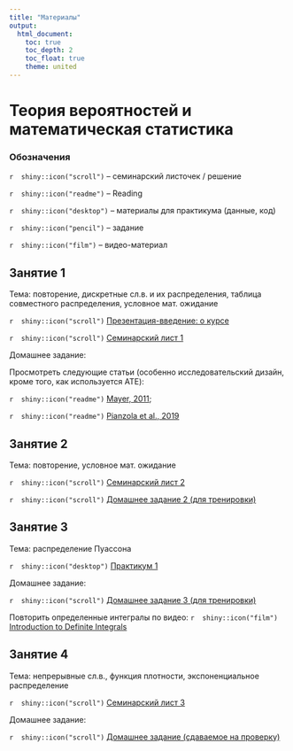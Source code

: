 ```yaml
---
title: "Материалы"
output:
  html_document:
    toc: true
    toc_depth: 2
    toc_float: true
    theme: united
---
```

# Теория вероятностей и математическая статистика

### Обозначения

`r  shiny::icon("scroll")` -- семинарский листочек / решение 

`r  shiny::icon("readme")` -- Reading

`r  shiny::icon("desktop")` -- материалы для практикума (данные, код)

`r  shiny::icon("pencil")` -- задание

`r  shiny::icon("film")` -- видео-материал


## Занятие 1
 
Тема: повторение, дискретные сл.в. и их распределения, таблица совместного распределения, условное мат. ожидание

`r  shiny::icon("scroll")` <a href="tvims2_intro_2025.pdf" title=>Презентация-введение: о курсе</a>

`r  shiny::icon("scroll")` <a href="tvims2_seminar1_2025.pdf" title=>Семинарский лист 1</a>

Домашнее задание: 
 
Просмотреть следующие статьи (особенно исследовательский дизайн, кроме того, как используется ATE): 

`r  shiny::icon("readme")` <a href="https://disk.yandex.ru/i/ri6jodHqYpQxCw" title=>Mayer, 2011</a>; 

`r  shiny::icon("readme")` <a href="https://disk.yandex.ru/i/egohYd4tpMy_gg" title=>Pianzola et al., 2019</a>
 
## Занятие 2
 
Тема: повторение, условное мат. ожидание

`r  shiny::icon("scroll")` <a href="tvims2_seminar2_2025.pdf" title=>Семинарский лист 2</a>

`r  shiny::icon("scroll")` <a href="tvims2_hw2_2025.pdf" title=>Домашнее задание 2 (для тренировки)</a>

## Занятие 3
 
Тема: распределение Пуассона

`r  shiny::icon("desktop")` <a href="tvims2_lab1_.ipynb" title=>Практикум 1</a>

Домашнее задание:

`r  shiny::icon("scroll")` <a href="tvims2_hw3.pdf" title=>Домашнее задание 3 (для тренировки)</a>

Повторить определенные интегралы по видео: `r  shiny::icon("film")` <a href="https://ocw.mit.edu/courses/18-01sc-single-variable-calculus-fall-2010/resources/clip-1-introduction-to-definite-integrals/" title=>Introduction to Definite Integrals</a>  

## Занятие 4
 
Тема: непрерывные сл.в., функция плотности, экспоненциальное распределение

`r  shiny::icon("scroll")` <a href="tvims2_seminar3.pdf" title=>Семинарский лист 3</a>

Домашнее задание:

`r  shiny::icon("scroll")` <a href="tvims2_hw_1_for_submission_2025.pdf" title=>Домашнее задание (сдаваемое на проверку)</a>

